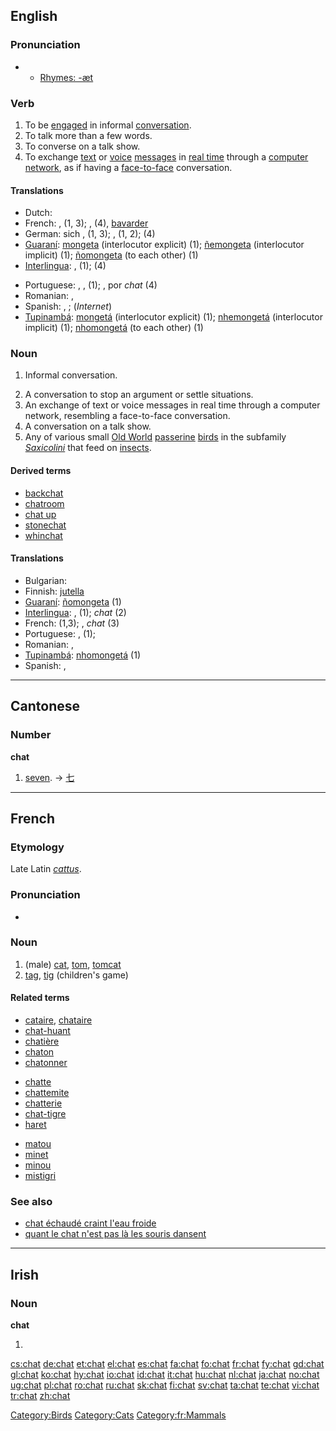 {{wikipedia}}
==English==

===Pronunciation===
*{{audio|en-us-chat.ogg|Audio (US)}}
**[[Rhymes:English:-æt|Rhymes: -æt]]

===Verb===
{{en-verb|chat|t|ing}}

# To be [[engage]]d in informal [[conversation]].
# To talk more than a few words.
# To converse on a talk show.
# To exchange [[text]] or [[voice]] [[message]]s in [[real time]] through a [[computer network]], as if having a [[face-to-face]] conversation.

====Translations====
{{trans-top|to chat}}
*Dutch: {{t+|nl|kletsen}}
*French: {{t+|fr|discuter}}, {{t|fr|converser}} (1, 3); {{t|fr|clavarder}}, {{t+|fr|chatter}} (4), [[bavarder]]
*German: sich {{t|de|unterhalten}}, {{t|de|plaudern}} (1, 3); {{t|de|schwatzen}}, {{t|de|klönen}} (1, 2); {{t|de|chatten}} (4)
*[[Guaraní]]: [[mongeta]] (interlocutor explicit) (1); [[ñemongeta]] (interlocutor implicit) (1); [[ñomongeta]] (to each other) (1)
*[[Interlingua]]: {{t-|ia|conversar|xs=Interlingua}}, {{t|ia|confabular|xs=Interlingua}} (1); {{t|ia|chattar|xs=Interlingua}} (4)
{{trans-mid}}
*Portuguese: {{t+|pt|conversar}}, {{t|pt|bater papo}}, {{t-|pt|charlar}} (1); {{t|pt|bater papo}}, {{t+|pt|conversar}} por ''chat'' (4)
*Romanian: {{t-|ro|conversa}}, {{t-|ro|discuta}}
*Spanish: {{t-|es|platicar}}, {{t-|es|charlar}}; {{t+|es|chatear}} (''Internet'')
*[[Tupinambá]]: [[mongetá]] (interlocutor explicit) (1); [[nhemongetá]] (interlocutor implicit) (1); [[nhomongetá]] (to each other) (1)
{{trans-bottom}}

===Noun===
{{en-noun|s|-}}

# {{uncountable}} Informal conversation.
# A conversation to stop an argument or settle situations.
# An exchange of text or voice messages in real time through a computer network, resembling a face-to-face conversation.
# A conversation on a talk show.
# Any of various small [[Old World]] [[passerine]] [[bird]]s in the subfamily ''[[Saxicolini]]'' that feed on [[insect]]s.

====Derived terms====
*[[backchat]]
*[[chatroom]]
*[[chat up]]
*[[stonechat]]
*[[whinchat]]

====Translations====
{{top}}
*Bulgarian: {{t|bg|чат}}
*Finnish: [[jutella]]
*[[Guaraní]]: [[ñomongeta]] (1)
*[[Interlingua]]: {{t-|ia|conversation|xs=Interlingua}}, {{t-|ia|confabulation|xs=Interlingua}} (1); ''chat'' (2)
*French: {{t+|fr|discussion}} (1,3); {{t|fr|clavardage}}, ''chat'' (3)
*Portuguese: {{t+|pt|conversa}}, {{t|pt|bate-papo}} (1);
*Romanian: {{t-|ro|conversaţie}} {{f}}, {{t|ro|discuţie}} {{f}}
*[[Tupinambá]]: [[nhomongetá]] (1)
*Spanish: {{t-|es|charlar}}, {{t+|es|charla}}
{{bottom}}

[[Category:Birds]]

----

==Cantonese==

===Number===
'''chat'''

# [[seven]]. &rarr; [[七]]

----

==French==

===Etymology===
Late Latin ''[[cattus]]''.

===Pronunciation===
*{{IPA|/ʃa/}}

===Noun===
{{fr-noun-reg|m}}

# (male) [[cat]], [[tom]], [[tomcat]]
# [[tag]], [[tig]] (children's game)

====Related terms====
{{top3}}
*[[cataire]], [[chataire]]
*[[chat-huant]]
*[[chatière]]
*[[chaton]]
*[[chatonner]]
{{mid3}}
*[[chatte]]
*[[chattemite]]
*[[chatterie]]
*[[chat-tigre]]
*[[haret]]
{{mid3}}
*[[matou]]
*[[minet]]
*[[minou]]
*[[mistigri]]
{{bottom}}

===See also===
*[[chat échaudé craint l'eau froide]]
*[[quant le chat n'est pas là les souris dansent]]

[[Category:Cats]]
[[Category:fr:Mammals]]

----

==Irish==

===Noun===
'''chat'''

# {{mutation of|cat}}

[[cs:chat]]
[[de:chat]]
[[et:chat]]
[[el:chat]]
[[es:chat]]
[[fa:chat]]
[[fo:chat]]
[[fr:chat]]
[[fy:chat]]
[[gd:chat]]
[[gl:chat]]
[[ko:chat]]
[[hy:chat]]
[[io:chat]]
[[id:chat]]
[[it:chat]]
[[hu:chat]]
[[nl:chat]]
[[ja:chat]]
[[no:chat]]
[[ug:chat]]
[[pl:chat]]
[[ro:chat]]
[[ru:chat]]
[[sk:chat]]
[[fi:chat]]
[[sv:chat]]
[[ta:chat]]
[[te:chat]]
[[vi:chat]]
[[tr:chat]]
[[zh:chat]]